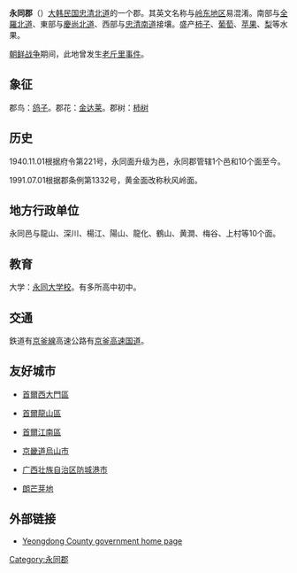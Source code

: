 {{Infobox settlement
| name                    = 永同郡
| settlement_type         = [[韓國行政區劃|郡]]
| translit_lang1          = [[韓語|韓語]]
| translit_lang1_type1    = [[諺文|諺文]]
| translit_lang1_info1    = 영동군
| translit_lang1_type2    = [[朝鮮漢字|漢字]]
| translit_lang1_info2    = 永同郡
| translit_lang1_type3    = {{nowrap|[[文化观光部2000年式|文化观光部2000年式]]}}
| translit_lang1_info3    = Yeongdong-gun
| translit_lang1_type4    = {{nowrap|[[馬科恩-賴肖爾表記法|馬科恩-賴肖爾表記法]]}}
| translit_lang1_info4    = Yŏngdong-gun
| image_skyline           = 영동3.1운동기념비.jpg
| image_caption           = 桂山-{里}-的[[三一運動|三一運動]]紀念碑
| image_flag              = Flag of Yeongdong.svg
| image_seal              = 
| image_map               = North Chungcheong-Yeongdong.svg
| map_caption             = 永同郡在韓國及忠清北道的位置
| subdivision_type        = 國家
| subdivision_name        = {{ROK}}
| subdivision_type1       = [[朝鮮地區|地區]]
| subdivision_name1       = [[湖西地方|湖西地方]]
| subdivision_type2       = 省份
| subdivision_name2       = [[忠清北道|忠清北道]]
| parts_type              = 行政區劃
| parts                   = 1邑、10[[面_(行政區劃)|面]]
| area_total_km2          = 845.4
| population_total        = 45,773
| population_density_km2  = auto
| population_as_of        = 2021年
| population_blank1_title = 方言
| population_blank1       = [[忠清方言|忠清方言]]
| governing_body          = 永同郡政府
| leader_title            = 郡守
| leader_name             = {{link-ko|朴世福|박세복}}
| leader_party            = {{PPP}}
| leader_title1           = 國會議員
| leader_name1            = {{link-ko|朴德欽|박덕흠}} （{{PPP}}）
| blank_name              = 郡樹
| blank_info              = [[柿_(植物)|柿子樹]]
| blank1_name             = 郡花
| blank1_info             = [[迎紅杜鵑|迎紅杜鵑]]
| blank2_name             = 郡鳥
| blank2_info             = [[鳩鴿|鳩鴿]]
| website                 = [https://www.yd21.go.kr/corona/intro.html www.yd21.go.kr/]
}}
'''永同郡'''（{{kor|諺=영동군|漢=永同郡|羅=Yeongdong gun|f=y}}）[[大韩民国|大韩民国]][[忠清北道|忠清北道]]的一个郡。其英文名称与[[嶺東地方|岭东地区]]易混淆。南部与[[全羅北道|全羅北道]]、東部与[[慶尚北道|慶尚北道]]、西部与[[忠清南道|忠清南道]]接壤。盛产[[柿子|柿子]]、[[葡萄|葡萄]]、[[苹果|苹果]]、[[梨|梨]]等水果。

[[朝鲜战争|朝鲜战争]]期间，此地曾发生[[老斤里事件|老斤里事件]]。

== 象征 ==
郡鸟：[[鸽子|鸽子]]。郡花：[[金达莱|金达莱]]。郡树：[[柿树|柿树]]

== 历史 ==
1940.11.01根据府令第221号，永同面升级为邑，永同郡管辖1个邑和10个面至今。

1991.07.01根据郡条例第1332号，黄金面改称秋风岭面。

== 地方行政单位 ==
永同邑与龍山、深川、楊江、陽山、龍化、鶴山、黄澗、梅谷、上村等10个面。

== 教育 ==
大学：[[永同大学校|永同大学校]]。有多所高中初中。

== 交通 ==
鉄道有[[京釜線|京釜線]]高速公路有[[京釜高速国道|京釜高速国道]]。

== 友好城市 ==
* {{KOR}}[[首爾|首爾]][[西大門區|西大門區]]
* {{KOR}}[[首爾|首爾]][[龍山區_(首爾)|龍山區]]
* {{KOR}}[[首爾|首爾]][[江南區_(首爾)|江南區]]
* {{KOR}}[[京畿道|京畿道]][[烏山市|烏山市]]
* {{CHN}}[[广西壮族自治区|广西壮族自治区]][[防城港市|防城港市]]
* {{PHL}}[[朗芒芽地|朗芒芽地]]

== 外部链接 ==
*[http://www.yd21.go.kr/english/ Yeongdong County government home page] {{Wayback|url=http://www.yd21.go.kr/english/ |date=20070928035136 }}

{{忠清北道行政区划}}

{{coord|36.17500001|N|127.776388899|E|source:ruwiki_region:KR_type:city(57424)|format=dms|display=title}}

{{DEFAULTSORT:Yeongdong-gun}}
[[Category:永同郡|Category:永同郡]]